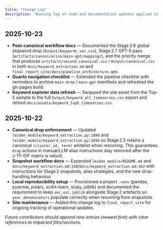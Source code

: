 ```yaml
---
title: "Change Log"
description: "Running log of code and documentation updates applied to the KRISS keyword pipeline workspace."
---
```


## 2025-10-23

- **Post-canonical workflow docs** — Documented the Stage 2.6 global stopword drop (`Output/keywords_set.csv`), Stage 2.7 GPT-5 pass (`artifacts/canonicalise/main-gpt/mapping/`), and the priority merge that produces `artifacts/second_canonical.csv` / `Output/canonical.csv` in both `docs/keyword_extraction.md` and `final_report_site/docs/pipeline_architecture.qmd`.
- **Quarto navigation checklist** — Extended the pipeline checklist with reminders to archive `main-drop` / `main-gpt` manifests and refreshed the gh-pages build.
- **Keyword explorer data refresh** — Swapped the site asset from the Top-5 sample to the full `Output/keyword_all_timeseries.csv` export and retired `docs/assets/keyword_top5_timeseries.csv`.

## 2025-10-22

- **Canonical drop enforcement** — Updated `leiden_module/keyword_extraction.py:1898` and `leiden_module/keyword_extraction.py:2016` so Stage 2.5 retains a canonical `(cluster_id, term)` whitelist when rescoring. This guarantees `drop` actions in manual/LLM alias instructions stay removed after the c‑TF‑IDF matrix is rebuilt.
- **Snapshot workflow docs** — Expanded `leiden_module/README.md` and `docs/keyword_extraction.md:338`/`docs/keyword_extraction.md:362` with instructions for Stage 2 snapshots, alias strategies, and the new drop-handling behaviour.
- **Local reproducibility setup** — Provisioned a project `.venv` (pandas, pyarrow, polars, scikit-learn, scipy, joblib) and documented the requirement to keep `vec_uni.joblib` alongside Stage 2 artefacts so `year_denominators` populate correctly when resuming from snapshots.
- **Site maintenance** — Added this change log to `final_report_site` for ongoing tracking of operational updates.

_Future contributors should append new entries (newest first) with clear references to impacted files/sections._
